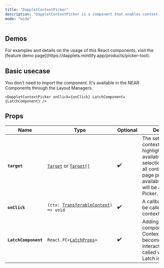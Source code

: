 ```yaml
---
title: "DappletContextPicker"
description: "DappletContextPicker is a component that enables context picking mode, provides latches for specific contexts, and onClick callback functions."
mode: "wide"
---
```


## Demos

<Tip>
  For examples and details on the usage of this React components, visit the [feature demo page](https://dapplets.mintlify.app/products/picker-tool).
</Tip>

## Basic usecase

You don't need to import the component. It's available in the NEAR Components through the Layout Managers.

`<DappletContextPicker onClick={onClick} LatchComponent={LatchComponent} />`

## Props

| Name                 | Type                                                                                                                                 | Optional | Description                                                                                                                                                                         |
| -------------------- | ------------------------------------------------------------------------------------------------------------------------------------ | -------- | ----------------------------------------------------------------------------------------------------------------------------------------------------------------------------------- |
| **`target`**         | [`Target`](https://dapplets.mintlify.app/api-references/target) or [`Target[]`](https://dapplets.mintlify.app/api-references/target) | ✔️       | The set of target contexts that will be highlighted and available for selection. By default, all contexts on the page provided by the available adapters will be active for Picker. |
| **`onClick`**        | `(ctx: `[`TransferableContext`](https://dapplets.mintlify.app/api-references/transferable-context)`) => void`                             | ✔️       | A callback that will be called when the context is clicked.                                                                                                                         |
| **`LatchComponent`** | `React.FC<`[`LatchProps`](https://dapplets.mintlify.app/api-references/latch-props)`>`                                                    | ✔️       | Adding a Latch component. Contexts with Latch become interactive. `onClick` is called when the Latch is clicked.                                                                    |

##